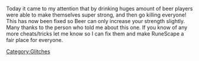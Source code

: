 {{Update|date = 25 January 2001}}

Today it came to my attention that by drinking huges amount of beer players were able to make themselves super strong, and then go killing everyone! This has now been fixed so Beer can only increase your strength slightly. Many thanks to the person who told me about this one. If you know of any more cheats/tricks let me know so I can fix them and make RuneScape a fair place for everyone.

[[Category:Updates|{{PAGENAME}}]]
[[Category:Glitches]]
